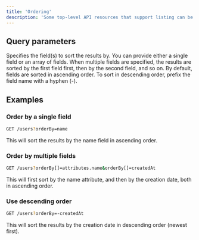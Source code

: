 ```yaml
---
title: 'Ordering'
description: 'Some top-level API resources that support listing can be ordered by one or more fields using the orderBy query parameter. Each resource will list which fields it can be ordered by.'
---
```


## Query parameters

<ParamField query="orderBy" type="string | string[]">
  Specifies the field(s) to sort the results by. You can provide either a single field or an array of fields. When multiple fields are specified, the results are sorted by the first field first, then by the second field, and so on. By default, fields are sorted in ascending order. To sort in descending order, prefix the field name with a hyphen (-).
</ParamField>

## Examples

### Order by a single field
```bash
GET /users?orderBy=name
```
This will sort the results by the name field in ascending order.

### Order by multiple fields
```bash
GET /users?orderBy[]=attributes.name&orderBy[]=createdAt
```
This will first sort by the name attribute, and then by the creation date, both in ascending order.

### Use descending order
```bash
GET /users?orderBy=-createdAt
```
This will sort the results by the creation date in descending order (newest first).

